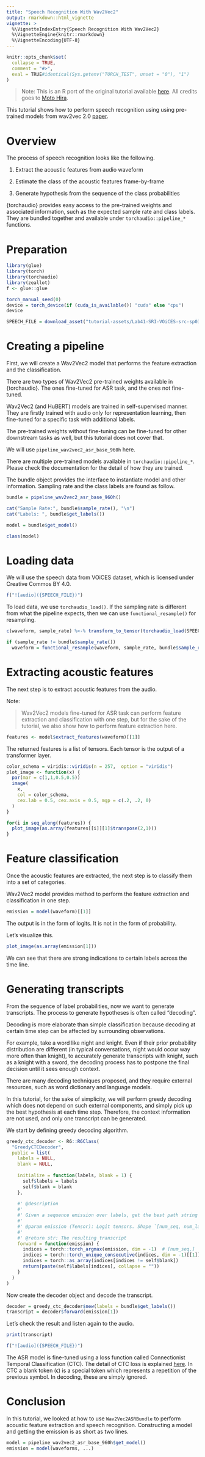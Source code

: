 ```yaml
---
title: "Speech Recognition With Wav2Vec2"
output: rmarkdown::html_vignette
vignette: >
  %\VignetteIndexEntry{Speech Recognition With Wav2Vec2}
  %\VignetteEngine{knitr::rmarkdown}
  %\VignetteEncoding{UTF-8}
---
```


```r
knitr::opts_chunk$set(
  collapse = TRUE,
  comment = "#>",
  eval = TRUE#identical(Sys.getenv("TORCH_TEST", unset = "0"), "1")
)
```

> Note: This is an R port of the original tutorial available [here](https://pytorch.org/audio/stable/tutorials/speech_recognition_pipeline_tutorial.html). All credits goes to [Moto Hira](https://github.com/mthrok).

This tutorial shows how to perform speech recognition using using pre-trained models from wav2vec 2.0 [paper](https://arxiv.org/abs/2006.11477).

# Overview

The process of speech recognition looks like the following.

1. Extract the acoustic features from audio waveform

2. Estimate the class of the acoustic features frame-by-frame

3. Generate hypothesis from the sequence of the class probabilities

{torchaudio} provides easy access to the pre-trained weights and associated information, such as the expected sample rate and class labels. They are bundled together and available under `torchaudio::pipeline_*` functions.

# Preparation

```r
library(glue)
library(torch)
library(torchaudio)
library(zeallot)
f <- glue::glue

torch_manual_seed(0)
device = torch_device(if (cuda_is_available()) "cuda" else "cpu")
device
```

```r
SPEECH_FILE = download_asset("tutorial-assets/Lab41-SRI-VOiCES-src-sp0307-ch127535-sg0042.wav")
```

# Creating a pipeline

First, we will create a Wav2Vec2 model that performs the feature extraction and the classification.

There are two types of Wav2Vec2 pre-trained weights available in {torchaudio}. The ones fine-tuned for ASR task, and the ones not fine-tuned.

Wav2Vec2 (and HuBERT) models are trained in self-supervised manner. They are firstly trained with audio only for representation learning, then fine-tuned for a specific task with additional labels.

The pre-trained weights without fine-tuning can be fine-tuned for other downstream tasks as well, but this tutorial does not cover that.

We will use `pipeline_wav2vec2_asr_base_960h` here.

There are multiple pre-trained models available in `torchaudio::pipeline_*`. Please check the documentation for the detail of how they are trained.

The bundle object provides the interface to instantiate model and other information. Sampling rate and the class labels are found as follow.

```r
bundle = pipeline_wav2vec2_asr_base_960h()

cat("Sample Rate:", bundle$sample_rate(), "\n")
cat("Labels: ", bundle$get_labels())
```

```r
model = bundle$get_model()

class(model)
```

# Loading data

We will use the speech data from VOiCES dataset, which is licensed under Creative Commos BY 4.0.

```r
f("![audio]({SPEECH_FILE})")
```

To load data, we use `torchaudio_load()`. If the sampling rate is different from what the pipeline expects, then we can use `functional_resample()` for resampling.


```r
c(waveform, sample_rate) %<-% transform_to_tensor(torchaudio_load(SPEECH_FILE))

if (sample_rate != bundle$sample_rate())
  waveform = functional_resample(waveform, sample_rate, bundle$sample_rate())
```

# Extracting acoustic features

The next step is to extract acoustic features from the audio.

Note:

> Wav2Vec2 models fine-tuned for ASR task can perform feature extraction and classification with one step, but for the sake of the tutorial, we also show how to perform feature extraction here.


```r
features <- model$extract_features(waveform)[[1]]
```

The returned features is a list of tensors. Each tensor is the output of a transformer layer.

```r
color_schema = viridis::viridis(n = 257,  option = "viridis")
plot_image <- function(x) {
  par(mar = c(1,1,0.5,0.5))
  image(
    x, 
    col = color_schema,
    cex.lab = 0.5, cex.axis = 0.5, mgp = c(.2, .2, 0)
  )
}

for(i in seq_along(features)) {
  plot_image(as.array(features[[i]][1]$transpose(2,1)))
}
```

# Feature classification

Once the acoustic features are extracted, the next step is to classify them into a set of categories.

Wav2Vec2 model provides method to perform the feature extraction and classification in one step.

```r
emission = model(waveform)[[1]]
```

The output is in the form of logits. It is not in the form of probability.

Let’s visualize this.

```r
plot_image(as.array(emission[1]))
```

We can see that there are strong indications to certain labels across the time line.

# Generating transcripts

From the sequence of label probabilities, now we want to generate transcripts. The process to generate hypotheses is often called "decoding".

Decoding is more elaborate than simple classification because decoding at certain time step can be affected by surrounding observations.

For example, take a word like night and knight. Even if their prior probability distribution are different (in typical conversations, night would occur way more often than knight), to accurately generate transcripts with knight, such as a knight with a sword, the decoding process has to postpone the final decision until it sees enough context.

There are many decoding techniques proposed, and they require external resources, such as word dictionary and language models.

In this tutorial, for the sake of simplicity, we will perform greedy decoding which does not depend on such external components, and simply pick up the best hypothesis at each time step. Therefore, the context information are not used, and only one transcript can be generated.

We start by defining greedy decoding algorithm.

```r
greedy_ctc_decoder <- R6::R6Class(
  "GreedyCTCDecoder",
  public = list(
    labels = NULL,
    blank = NULL,
    
    initialize = function(labels, blank = 1) {
      self$labels = labels
      self$blank = blank
    },
    
    #' @description
    #' 
    #' Given a sequence emission over labels, get the best path string
    #'
    #' @param emission (Tensor): Logit tensors. Shape `[num_seq, num_label]`.
    #'
    #' @return str: The resulting transcript
    forward = function(emission) {
      indices = torch::torch_argmax(emission, dim = -1)  # [num_seq,]
      indices = torch::torch_unique_consecutive(indices, dim = -1)[[1]]
      indices = torch::as_array(indices[indices != self$blank])
      return(paste(self$labels[indices], collapse = ""))
    }
  )
)
```

Now create the decoder object and decode the transcript.

```r
decoder = greedy_ctc_decoder$new(labels = bundle$get_labels())
transcript = decoder$forward(emission[1])
```

Let's check the result and listen again to the audio.

```r
print(transcript)
```

```r
f("![audio]({SPEECH_FILE})")
```

The ASR model is fine-tuned using a loss function called Connectionist Temporal Classification (CTC). The detail of CTC loss is explained [here](https://distill.pub/2017/ctc/). In CTC a blank token (ϵ) is a special token which represents a repetition of the previous symbol. In decoding, these are simply ignored.

# Conclusion

In this tutorial, we looked at how to use `Wav2Vec2ASRBundle` to perform acoustic feature extraction and speech recognition. Constructing a model and getting the emission is as short as two lines.

```r
model = pipeline_wav2vec2_asr_base_960h$get_model()
emission = model(waveforms, ...)
```

